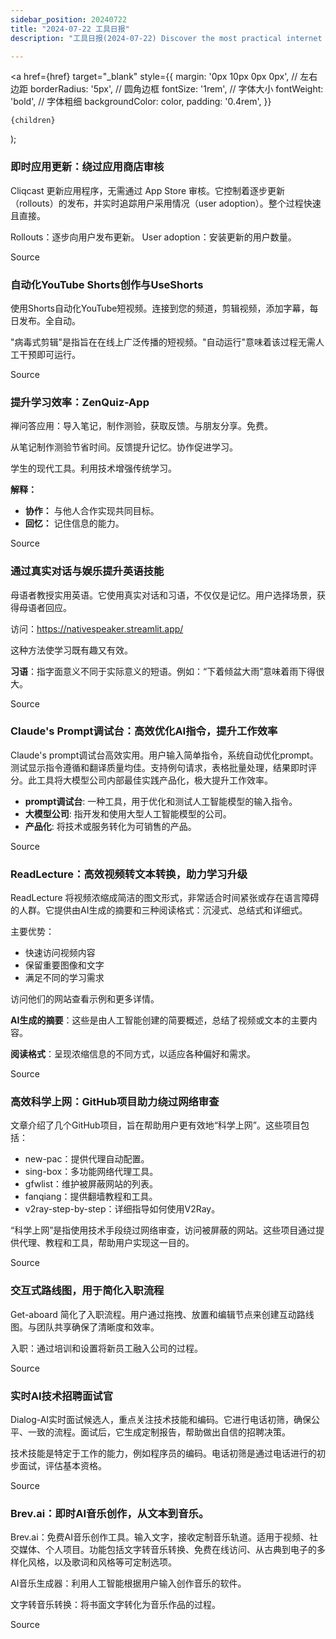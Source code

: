 ```yaml
---
sidebar_position: 20240722
title: "2024-07-22 工具日报"
description: "工具日报(2024-07-22) Discover the most practical internet software, AI tools, and products of 2024 through the Tools Daily!"

---
```



  <a
    href={href}
    target="_blank"
    style={{
      margin: '0px 10px 0px 0px', // 左右边距
      borderRadius: '5px', // 圆角边框
      fontSize: '1rem', // 字体大小
      fontWeight: 'bold', // 字体粗细
      backgroundColor: color,
      padding: '0.4rem',
    }}
  >
    {children}
  </a>
);

### 即时应用更新：绕过应用商店审核

Cliqcast 更新应用程序，无需通过 App Store 审核。它控制着逐步更新（rollouts）的发布，并实时追踪用户采用情况（user adoption）。整个过程快速且直接。

Rollouts：逐步向用户发布更新。
User adoption：安装更新的用户数量。

<Link href="https://www.producthunt.com/posts/cliqcast" color="#B0C4DE">Source</Link>

### 自动化YouTube Shorts创作与UseShorts

使用Shorts自动化YouTube短视频。连接到您的频道，剪辑视频，添加字幕，每日发布。全自动。

"病毒式剪辑"是指旨在在线上广泛传播的短视频。"自动运行"意味着该过程无需人工干预即可运行。

<Link href="https://www.producthunt.com/posts/useshorts" color="#B0C4DE">Source</Link>

### 提升学习效率：ZenQuiz-App

禅问答应用：导入笔记，制作测验，获取反馈。与朋友分享。免费。

从笔记制作测验节省时间。反馈提升记忆。协作促进学习。

学生的现代工具。利用技术增强传统学习。

**解释：**
- **协作：** 与他人合作实现共同目标。
- **回忆：** 记住信息的能力。

<Link href="https://www.producthunt.com/posts/zenquiz-app" color="#B0C4DE">Source</Link>

### 通过真实对话与娱乐提升英语技能

母语者教授实用英语。它使用真实对话和习语，不仅仅是记忆。用户选择场景，获得母语者回应。

访问：https://nativespeaker.streamlit.app/

这种方法使学习既有趣又有效。

**习语**：指字面意义不同于实际意义的短语。例如：“下着倾盆大雨”意味着雨下得很大。

<Link href="https://github.com/ruanyf/weekly/issues/4861" color="#B0C4DE">Source</Link>

### Claude's Prompt调试台：高效优化AI指令，提升工作效率

Claude's prompt调试台高效实用。用户输入简单指令，系统自动优化prompt。测试显示指令遵循和翻译质量均佳。支持例句请求，表格批量处理，结果即时评分。此工具将大模型公司内部最佳实践产品化，极大提升工作效率。

- **prompt调试台**: 一种工具，用于优化和测试人工智能模型的输入指令。
- **大模型公司**: 指开发和使用大型人工智能模型的公司。
- **产品化**: 将技术或服务转化为可销售的产品。

<Link href="https://x.com/oran_ge/status/1815196923525321042" color="#B0C4DE">Source</Link>

### ReadLecture：高效视频转文本转换，助力学习升级

ReadLecture 将视频浓缩成简洁的图文形式，非常适合时间紧张或存在语言障碍的人群。它提供由AI生成的摘要和三种阅读格式：沉浸式、总结式和详细式。

主要优势：
- 快速访问视频内容
- 保留重要图像和文字
- 满足不同的学习需求

访问他们的网站查看示例和更多详情。

**AI生成的摘要**：这些是由人工智能创建的简要概述，总结了视频或文本的主要内容。

**阅读格式**：呈现浓缩信息的不同方式，以适应各种偏好和需求。

<Link href="https://github.com/ruanyf/weekly/issues/4858" color="#B0C4DE">Source</Link>

### 高效科学上网：GitHub项目助力绕过网络审查

文章介绍了几个GitHub项目，旨在帮助用户更有效地“科学上网”。这些项目包括：

- new-pac：提供代理自动配置。
- sing-box：多功能网络代理工具。
- gfwlist：维护被屏蔽网站的列表。
- fanqiang：提供翻墙教程和工具。
- v2ray-step-by-step：详细指导如何使用V2Ray。

“科学上网”是指使用技术手段绕过网络审查，访问被屏蔽的网站。这些项目通过提供代理、教程和工具，帮助用户实现这一目的。

<Link href="https://x.com/knowledgefxg/status/1815005812332355742" color="#B0C4DE">Source</Link>

### 交互式路线图，用于简化入职流程

Get-aboard 简化了入职流程。用户通过拖拽、放置和编辑节点来创建互动路线图。与团队共享确保了清晰度和效率。

入职：通过培训和设置将新员工融入公司的过程。

<Link href="https://www.producthunt.com/posts/get-aboard" color="#B0C4DE">Source</Link>

### 实时AI技术招聘面试官

Dialog-AI实时面试候选人，重点关注技术技能和编码。它进行电话初筛，确保公平、一致的流程。面试后，它生成定制报告，帮助做出自信的招聘决策。

技术技能是特定于工作的能力，例如程序员的编码。电话初筛是通过电话进行的初步面试，评估基本资格。

<Link href="https://www.producthunt.com/posts/dialog-ai" color="#B0C4DE">Source</Link>

### Brev.ai：即时AI音乐创作，从文本到音乐。

Brev.ai：免费AI音乐创作工具。输入文字，接收定制音乐轨道。适用于视频、社交媒体、个人项目。功能包括文字转音乐转换、免费在线访问、从古典到电子的多样化风格，以及歌词和风格等可定制选项。

AI音乐生成器：利用人工智能根据用户输入创作音乐的软件。

文字转音乐转换：将书面文字转化为音乐作品的过程。

<Link href="https://github.com/ruanyf/weekly/issues/4862" color="#B0C4DE">Source</Link>

